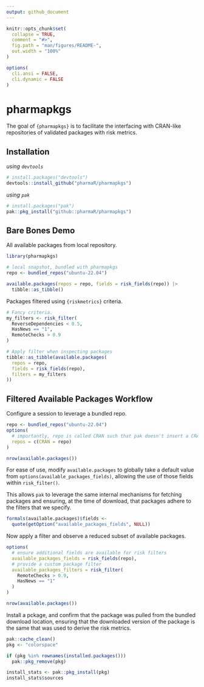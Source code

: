 ```yaml
---
output: github_document
---
```


<!-- README.md is generated from README.Rmd. Please edit that file -->

```r
knitr::opts_chunk$set(
  collapse = TRUE,
  comment = "#>",
  fig.path = "man/figures/README-",
  out.width = "100%"
)

options(
  cli.ansi = FALSE,
  cli.dynamic = FALSE
)
```

# pharmapkgs

<!-- badges: start -->
<!-- badges: end -->

The goal of `{pharmapkgs}` is to facilitate the interfacing with CRAN-like
repositories of validated packages with risk metrics.

## Installation

_using `devtools`_

```r
# install.packages("devtools")
devtools::install_github("pharmaR/pharmapkgs")
```

_using `pak`_

```r
# install.packages("pak")
pak::pkg_install("github::pharmaR/pharmapkgs")
```

## Bare Bones Demo

All available packages from local repository.

```r
library(pharmapkgs)

# local snapshot, bundled with pharmapkgs
repo <- bundled_repos("ubuntu-22.04")

available.packages(repos = repo, fields = risk_fields(repo)) |>
  tibble::as_tibble()
```

Packages filtered using `{riskmetrics}` criteria.

```r
# Fancy criteria.
my_filters <- risk_filter(
  ReverseDependencies < 0.5,
  HasNews == "1",
  RemoteChecks > 0.9
)

# Apply filter when inspecting packages
tibble::as_tibble(available.packages(
  repos = repo,
  fields = risk_fields(repo),
  filters = my_filters
))
```

## Filtered Available Packages Workflow

Configure a session to leverage a bundled repo.

```r
repo <- bundled_repos("ubuntu-22.04")
options(
  # importantly, repo is called CRAN such that pak doesn't insert a CRAN mirror
  repos = c(CRAN = repo)
)

nrow(available.packages())
```

For ease of use, modify `available.packages` to globally take a default
value from `options(available_packages_fields)`, allowing the use of those
fields within `risk_filter()`.

This allows `pak` to leverage the same internal mechanisms for fetching
packages and ensuring, at the time of download, that packages adhere to the 
filters that we specify.

```r
formals(available.packages)$fields <-
  quote(getOption("available_packages_fields", NULL))
```

Now apply a filter and observe a reduced subset of available packages.

```r
options(
  # ensure additional fields are available for risk filters
  available_packages_fields = risk_fields(repo),
  # provide a custom package filter
  available_packages_filters = risk_filter(
    RemoteChecks > 0.9,
    HasNews == "1"
  )
)

nrow(available.packages())
```

Install a pckage, and confirm that the package was pulled from the bundled
download location, ensuring that the downloaded version of the package is the
same that was used to derive the risk metrics.

```r
pak::cache_clean()
pkg <- "colorspace"

if (pkg %in% rownames(installed.packages()))
  pak::pkg_remove(pkg)

install_stats <- pak::pkg_install(pkg)
install_stats$sources
```
